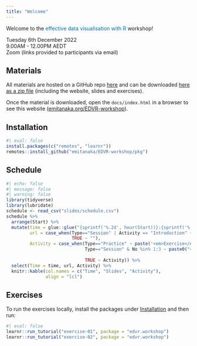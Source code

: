 ```yaml
---
title: "Welcome"
---
```


Welcome to the [effective data visualisation with R]{style="color:#006DAE;"} workshop!


<i class="fas fa-calendar" style="width:40px;"></i>  Tuesday 6th December 2022  
<i class="fas fa-clock" style="width:40px;"></i>   9.00AM - 12.00PM AEDT  
<i class="fas fa-map-pin" style="width:40px;"></i>  Zoom (links provided to participants via email)

## Materials

All materials are hosted on a GitHub repo [here](https://github.com/emitanaka/EDVR-workshop) and can be downloaded [here as a zip file](https://github.com/emitanaka/EDVR-workshop/archive/refs/heads/master.zip) (including the website, slides and exercises).

Once the material is downloaded, open the `docs/index.html` in a browser to see this website ([emitanaka.org/EDVR-workshop](https://emitanaka.org/EDVR-workshop/)). 

## Installation

```r
#| eval: false
install.packages(c("remotes", "learnr"))
remotes::install_github("emitanaka/EDVR-workshop/pkg")
```


## Schedule


```r
#| echo: false
#| message: false
#| warning: false
library(tidyverse)
library(lubridate)
schedule <- read_csv("slides/schedule.csv")
schedule %>% 
  arrange(Start) %>% 
  mutate(time = glue::glue("{sprintf('%.2d', hour(Start))}:{sprintf('%.2d', minute(Start))} - {sprintf('%.2d', hour(End))}:{sprintf('%.2d', minute(End))}"),
         url = case_when(Type=="Session" | Activity == "Introduction" ~ sprintf("<a href='slides/slide-%.2d.html' target='_blank'><i class='fab fa-html5'></i></a>", No),
                         TRUE ~ ""),
         Activity = case_when(Type=="Practice" ~ paste('<em>Exercise</em>', sprintf("[<i class='fas fa-tools'></i>](https://ebsmonash.shinyapps.io/edvr-exercise-%.2d/)", No)),
                              Type=="Session" & No %in% 1:3 ~ paste0("<span style='color:#006DAE;'>", Activity, "</span>"),
                              
                              TRUE ~ Activity)) %>% 
  select(Time = time, url, Activity) %>% 
  knitr::kable(col.names = c("Time", "Slides", "Activity"),
               align = "lcl")
```


## Exercises 


To run the exercises locally, install the packages under [Installation](#installation) and then run:

```r
#| eval: false
learnr::run_tutorial("exercise-01", package = "edvr.workshop")
learnr::run_tutorial("exercise-02", package = "edvr.workshop")
```

